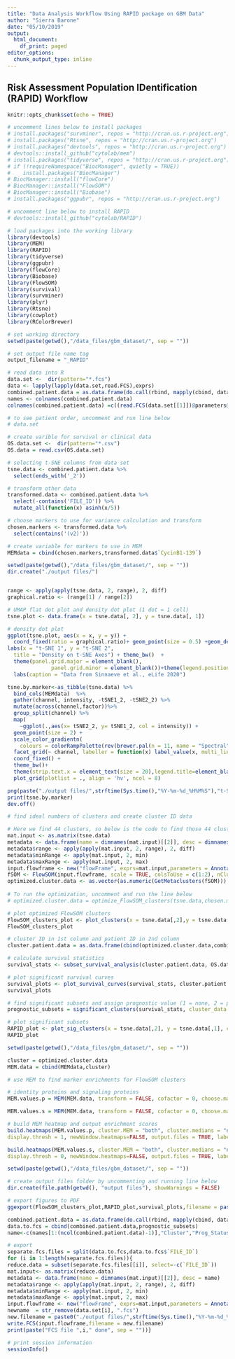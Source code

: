 ```yaml
---
title: "Data Analysis Workflow Using RAPID package on GBM Data"
author: "Sierra Barone"
date: "05/10/2019"
output:
  html_document:
    df_print: paged
editor_options:
  chunk_output_type: inline
---
```


## Risk Assessment Population IDentification (RAPID) Workflow

```r
knitr::opts_chunk$set(echo = TRUE)

# uncomment lines below to install packages
# install.packages("survminer", repos = "http://cran.us.r-project.org")
# install.packages("Rtsne", repos = "http://cran.us.r-project.org")
# install.packages("devtools", repos = "http://cran.us.r-project.org")
# devtools::install_github("cytolab/mem")
# install.packages("tidyverse", repos = "http://cran.us.r-project.org")
# if (!requireNamespace("BiocManager", quietly = TRUE))
#    install.packages("BiocManager")
# BiocManager::install("flowCore")
# BiocManager::install("FlowSOM")
# BiocManager::install("Biobase")
# install.packages("ggpubr", repos = "http://cran.us.r-project.org")

# uncomment line below to install RAPID
# devtools::install_github("cytolab/RAPID")

# load packages into the working library
library(devtools)
library(MEM)
library(RAPID)
library(tidyverse)
library(ggpubr)
library(flowCore)
library(Biobase)
library(FlowSOM)
library(survival)
library(survminer)
library(plyr)
library(Rtsne)
library(cowplot)
library(RColorBrewer)

# set working directory 
setwd(paste(getwd(),"/data_files/gbm_dataset/", sep = ""))

# set output file name tag 
output_filename = "_RAPID"

# read data into R
data.set <-  dir(pattern="*.fcs")
data <- lapply(lapply(data.set,read.FCS),exprs)
combined.patient.data = as.data.frame(do.call(rbind, mapply(cbind, data, "FILE_ID"= c(1:length(data)), SIMPLIFY=F)))
names <- colnames(combined.patient.data) 
colnames(combined.patient.data) =c((read.FCS(data.set[[1]])@parameters@data[["desc"]]),"FILE_ID")

# to see patient order, uncomment and run line below
# data.set

# create varible for survival or clinical data
OS.data.set <-  dir(pattern="*.csv")
OS.data = read.csv(OS.data.set)
``` 

```r
# selecting t-SNE columns from data set
tsne.data <- combined.patient.data %>%
  select(ends_with('_2'))

# transform other data 
transformed.data <- combined.patient.data %>%
  select(-contains('FILE_ID')) %>%
  mutate_all(function(x) asinh(x/5))

# choose markers to use for variance calculation and transform
chosen.markers <- transformed.data %>%
  select(contains('(v2)'))

# create variable for markers to use in MEM
MEMdata = cbind(chosen.markers,transformed.data$`CycinB1-139`)
```

```r
setwd(paste(getwd(),"/data_files/gbm_dataset/", sep = ""))
dir.create("./output files/")


range <- apply(apply(tsne.data, 2, range), 2, diff)
graphical.ratio <- (range[1] / range[2])

# UMAP flat dot plot and density dot plot (1 dot = 1 cell)
tsne.plot <- data.frame(x = tsne.data[, 2], y = tsne.data[, 1])

# density dot plot
ggplot(tsne.plot, aes(x = x, y = y)) + 
  coord_fixed(ratio = graphical.ratio)+ geom_point(size = 0.5) +geom_density_2d_filled(bins = 29) +scale_fill_manual(values = c("NA","NA","NA","NA","NA","NA","NA",viridis::viridis(24,option = "A"))) +
labs(x = "t-SNE 1", y = "t-SNE 2", 
  title = "Density on t-SNE Axes") + theme_bw()  + 
  theme(panel.grid.major = element_blank(),
              panel.grid.minor = element_blank())+theme(legend.position = "none") +
  labs(caption = "Data from Sinnaeve et al., eLife 2020")

tsne.by.marker<-as_tibble(tsne.data) %>%
  bind_cols(MEMdata)  %>%
  gather(channel, intensity, -tSNE1_2, -tSNE2_2) %>%
  mutate(across(channel,factor))%>%
  group_split(channel) %>%
  map(
    ~ggplot(.,aes(x= tSNE2_2, y= tSNE1_2, col = intensity)) +
  geom_point(size = 2) +
  scale_color_gradientn(
    colours = colorRampPalette(rev(brewer.pal(n = 11, name = "Spectral")))(5))+
  facet_grid(~ channel, labeller = function(x) label_value(x, multi_line = FALSE)) +
  coord_fixed() +
  theme_bw()+
  theme(strip.text.x = element_text(size = 20),legend.title=element_blank()))%>%
  plot_grid(plotlist = ., align = 'hv', ncol = 8)

png(paste("./output files/",strftime(Sys.time(),"%Y-%m-%d_%H%M%S"),"t-SNE on transformed data.png"),height = 2000,width = 4000)
print(tsne.by.marker)
dev.off()
```

```r
# find ideal numbers of clusters and create cluster ID data

# Here we find 44 clusters, so below is the code to find those 44 clusters
mat.input <- as.matrix(tsne.data)
metadata <- data.frame(name = dimnames(mat.input)[[2]], desc = dimnames(mat.input)[[2]])
metadata$range <- apply(apply(mat.input, 2, range), 2, diff)
metadata$minRange <- apply(mat.input, 2, min)
metadata$maxRange <- apply(mat.input, 2, max)
input.flowframe <- new("flowFrame", exprs=mat.input,parameters = AnnotatedDataFrame(metadata))
fSOM <- FlowSOM(input.flowframe, scale = TRUE, colsToUse = c(1:2), nClus    = 44, seed = 38)
optimized.cluster.data <- as.vector(as.numeric(GetMetaclusters(fSOM)))
                                   
# To run the optimization, uncomment and run the line below
# optimized.cluster.data = optimize_FlowSOM_clusters(tsne.data,chosen.markers, N = 50, seed = 38)

# plot optimized FlowSOM clusters
FlowSOM_clusters_plot <- plot_clusters(x = tsne.data[,2],y = tsne.data[,1], clusters = as.factor(optimized.cluster.data),xlab ="t-SNE 2",ylab = "t-SNE 1",legendtitle = "FlowSOM Cluster",title = "Cancer Cells t-SNE with FlowSOM Clusters")
FlowSOM_clusters_plot
```

```r
# cluster ID in 1st column and patient ID in 2nd column
cluster.patient.data = as.data.frame(cbind(optimized.cluster.data,combined.patient.data$FILE_ID))

# calculate survival statistics
survival_stats <- subset_survival_analysis(cluster.patient.data, OS.data, clinical_col = 3, status_col = 4)

# plot significant survival curves
survival_plots <- plot_survival_curves(survival_stats, cluster.patient.data, OS.data, clinical_col = 3, status_col = 4)
survival_plots

# find significant subsets and assign prognostic value (1 = none, 2 = positive prog., 3 = negative prog.)
prognostic_subsets = significant_clusters(survival_stats, cluster_data = optimized.cluster.data)

# plot significant subsets
RAPID_plot <- plot_sig_clusters(x = tsne.data[,2], y = tsne.data[,1], clusters = optimized.cluster.data, survival_stats,xlab ="t-SNE 2",ylab = "t-SNE 1",legendtitle = "Prognostic Subsets",title = "Cancer Cells t-SNE with Prognostic Populations")
RAPID_plot
```

```r
setwd(paste(getwd(),"/data_files/gbm_dataset/", sep = ""))

cluster = optimized.cluster.data
MEM.data = cbind(MEMdata,cluster)

# use MEM to find marker enrichments for FlowSOM clusters

# identity proteins and signaling proteins
MEM.values.p = MEM(MEM.data, transform = FALSE, cofactor = 0, choose.markers = FALSE, markers = "1:4,8,11:16,18:21,24",choose.ref = FALSE, zero.ref = FALSE, rename.markers = FALSE, new.marker.names = "TUJ1,CD117,S100B,CD34,NCAM,CD49F,CD133,PDGFRa,SOX2,CD15,EGFR,CD171,Nestin,CD44,GFAP,HLA-DR",file.is.clust = FALSE, add.fileID = FALSE, IQR.thresh = NULL)

MEM.values.s = MEM(MEM.data, transform = FALSE, cofactor = 0, choose.markers = FALSE, markers = "5:7,9:10,17,22:23,25",choose.ref = FALSE, zero.ref = FALSE, rename.markers = FALSE, new.marker.names = "p-STAT5,p-AKT,p-STAT1,p-p38,p-STAT3,p-NFkB,p-ERK,p-S6,CyclinB1",file.is.clust = FALSE, add.fileID = FALSE, IQR.thresh = NULL)

# build MEM heatmap and output enrichment scores
build.heatmaps(MEM.values.p, cluster.MEM = "both", cluster.medians = "none", 
display.thresh = 1, newWindow.heatmaps=FALSE, output.files = TRUE, labels = FALSE, only.MEMheatmap = FALSE)

build.heatmaps(MEM.values.s, cluster.MEM = "both", cluster.medians = "none", 
display.thresh = 0, newWindow.heatmaps=FALSE, output.files = TRUE, labels = FALSE, only.MEMheatmap = FALSE)
```

```r
setwd(paste(getwd(),"/data_files/gbm_dataset/", sep = ""))

# create output files folder by uncommenting and running line below 
dir.create(file.path(getwd(), "output files"), showWarnings = FALSE)

# export figures to PDF
ggexport(FlowSOM_clusters_plot,RAPID_plot,survival_plots,filename = paste("./output files/",strftime(Sys.time(),"%Y-%m-%d_%H%M%S"),output_filename,".pdf",sep=""), width = 7.2, height = 5.4)

combined.patient.data = as.data.frame(do.call(rbind, mapply(cbind, data, "FILE_ID"= c(1:length(data)), SIMPLIFY=F)))
data.to.fcs = cbind(combined.patient.data,prognostic_subsets)
name<-c(names[1:(ncol(combined.patient.data)-1)],"Cluster","Prog_Status")

# export 
separate.fcs.files = split(data.to.fcs,data.to.fcs$`FILE_ID`)
for (i in 1:length(separate.fcs.files)){
reduce.data = subset(separate.fcs.files[[i]], select=-c(`FILE_ID`))
mat.input<- as.matrix(reduce.data)
metadata <- data.frame(name = dimnames(mat.input)[[2]], desc = name)
metadata$range <- apply(apply(mat.input, 2, range), 2, diff)
metadata$minRange <- apply(mat.input, 2, min)
metadata$maxRange <- apply(mat.input, 2, max)
input.flowframe <- new("flowFrame", exprs=mat.input,parameters = AnnotatedDataFrame(metadata))  
newname  = str_remove(data.set[i], ".fcs")
new.filename = paste0("./output files/",strftime(Sys.time(),"%Y-%m-%d_%H%M%S"),"_",newname,"_RAPID.fcs",sep="")
write.FCS(input.flowframe,filename = new.filename)
print(paste("FCS file ",i," done", sep = ""))}

# print session information
sessionInfo()
```
